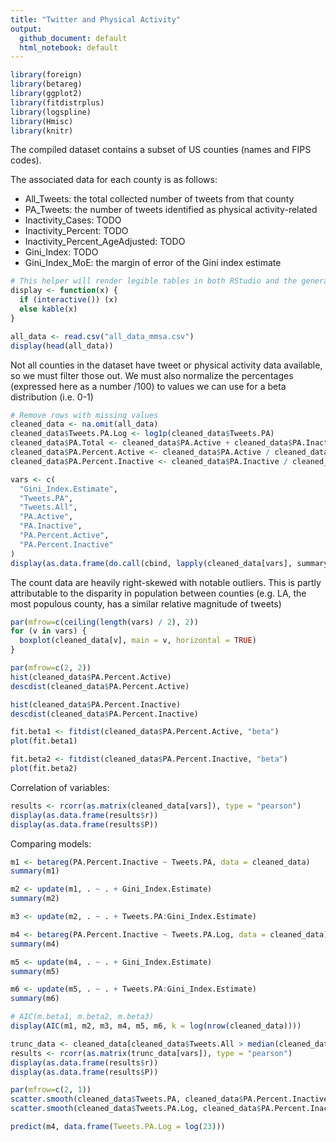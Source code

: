```yaml
---
title: "Twitter and Physical Activity"
output:
  github_document: default
  html_notebook: default
---
```

```r
library(foreign)
library(betareg)
library(ggplot2)
library(fitdistrplus)
library(logspline)
library(Hmisc)
library(knitr)
```

The compiled dataset contains a subset of US counties (names and FIPS codes).

The associated data for each county is as follows:

* All_Tweets: the total collected number of tweets from that county
* PA_Tweets: the number of tweets identified as physical activity-related
* Inactivity_Cases: TODO
* Inactivity_Percent: TODO
* Inactivity_Percent_AgeAdjusted: TODO
* Gini_Index: TODO
* Gini_Index_MoE: the margin of error of the Gini index estimate

```r
# This helper will render legible tables in both RStudio and the generated markdown.
display <- function(x) {
  if (interactive()) (x)
  else kable(x)
}

all_data <- read.csv("all_data_mmsa.csv")
display(head(all_data))
```

Not all counties in the dataset have tweet or physical activity data available, so we must filter those out.
We must also normalize the percentages (expressed here as a number /100) to values we can use for a beta distribution (i.e. 0-1)

```r
# Remove rows with missing values
cleaned_data <- na.omit(all_data)
cleaned_data$Tweets.PA.Log <- log1p(cleaned_data$Tweets.PA)
cleaned_data$PA.Total <- cleaned_data$PA.Active + cleaned_data$PA.Inactive
cleaned_data$PA.Percent.Active <- cleaned_data$PA.Active / cleaned_data$PA.Total
cleaned_data$PA.Percent.Inactive <- cleaned_data$PA.Inactive / cleaned_data$PA.Total

vars <- c(
  "Gini_Index.Estimate",
  "Tweets.PA",
  "Tweets.All",
  "PA.Active",
  "PA.Inactive",
  "PA.Percent.Active",
  "PA.Percent.Inactive"
)
display(as.data.frame(do.call(cbind, lapply(cleaned_data[vars], summary))))
```

The count data are heavily right-skewed with notable outliers. This is partly attributable to the disparity in population between counties
(e.g. LA, the most populous county, has a similar relative magnitude of tweets)

```r
par(mfrow=c(ceiling(length(vars) / 2), 2))
for (v in vars) {
  boxplot(cleaned_data[v], main = v, horizontal = TRUE)
}
```

```r
par(mfrow=c(2, 2))
hist(cleaned_data$PA.Percent.Active)
descdist(cleaned_data$PA.Percent.Active)

hist(cleaned_data$PA.Percent.Inactive)
descdist(cleaned_data$PA.Percent.Inactive)

fit.beta1 <- fitdist(cleaned_data$PA.Percent.Active, "beta")
plot(fit.beta1)

fit.beta2 <- fitdist(cleaned_data$PA.Percent.Inactive, "beta")
plot(fit.beta2)
```

Correlation of variables:

```r
results <- rcorr(as.matrix(cleaned_data[vars]), type = "pearson")
display(as.data.frame(results$r))
display(as.data.frame(results$P))
```

Comparing models:

```r
m1 <- betareg(PA.Percent.Inactive ~ Tweets.PA, data = cleaned_data)
summary(m1)

m2 <- update(m1, . ~ . + Gini_Index.Estimate)
summary(m2)

m3 <- update(m2, . ~ . + Tweets.PA:Gini_Index.Estimate)

m4 <- betareg(PA.Percent.Inactive ~ Tweets.PA.Log, data = cleaned_data)
summary(m4)

m5 <- update(m4, . ~ . + Gini_Index.Estimate)
summary(m5)

m6 <- update(m5, . ~ . + Tweets.PA:Gini_Index.Estimate)
summary(m6)

# AIC(m.beta1, m.beta2, m.beta3)
display(AIC(m1, m2, m3, m4, m5, m6, k = log(nrow(cleaned_data))))
```

```r
trunc_data <- cleaned_data[cleaned_data$Tweets.All > median(cleaned_data$Tweets.All),]
results <- rcorr(as.matrix(trunc_data[vars]), type = "pearson")
display(as.data.frame(results$r))
display(as.data.frame(results$P))
```

```r
par(mfrow=c(2, 1))
scatter.smooth(cleaned_data$Tweets.PA, cleaned_data$PA.Percent.Inactive)
scatter.smooth(cleaned_data$Tweets.PA.Log, cleaned_data$PA.Percent.Inactive)
```

```r
predict(m4, data.frame(Tweets.PA.Log = log(23)))
```

